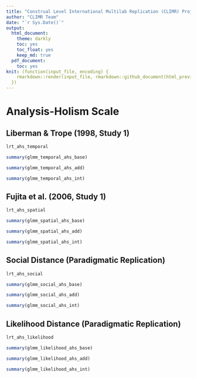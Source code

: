 ```yaml
---
title: "Construal Level International Multilab Replication (CLIMR) Project: Analysis of Analysis-Holism Scale (AHS) and Positive and Negative Affect (PANAS)"
author: "CLIMR Team"
date: "`r Sys.Date()`"
output:
  html_document:
    theme: darkly
    toc: yes
    toc_float: yes
    keep_md: true
  pdf_document:
    toc: yes
knit: (function(input_file, encoding) {
    rmarkdown::render(input_file, rmarkdown::github_document(html_preview = FALSE), encoding = encoding, output_dir = "./reports/")
  })
---
```


# Analysis-Holism Scale

## Liberman & Trope (1998, Study 1)

```r
lrt_ahs_temporal
```

```r
summary(glmm_temporal_ahs_base)
```

```r
summary(glmm_temporal_ahs_add)
```

```r
summary(glmm_temporal_ahs_int)
```

## Fujita et al. (2006, Study 1)

```r
lrt_ahs_spatial
```

```r
summary(glmm_spatial_ahs_base)
```

```r
summary(glmm_spatial_ahs_add)
```

```r
summary(glmm_spatial_ahs_int)
```

## Social Distance (Paradigmatic Replication)

```r
lrt_ahs_social
```

```r
summary(glmm_social_ahs_base)
```

```r
summary(glmm_social_ahs_add)
```

```r
summary(glmm_social_ahs_int)
```

## Likelihood Distance (Paradigmatic Replication)

```r
lrt_ahs_likelihood
```

```r
summary(glmm_likelihood_ahs_base)
```

```r
summary(glmm_likelihood_ahs_add)
```

```r
summary(glmm_likelihood_ahs_int)
```